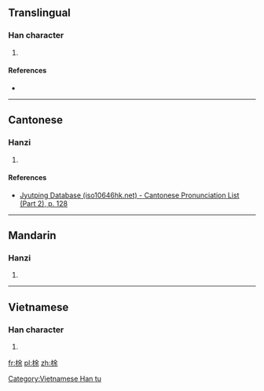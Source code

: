 ==Translingual==

===Han character===
{{Han char|rn=75|rad=木|as=07|sn=11|four=48994|canj=DOMD|ids=⿰木余}}

# {{defn|Han|sort=木07}}

====References====
* {{Han ref|kx=0528.180|dkj=14838|dj=0917.060|hdz=21216.090|uh=688C|ud=26764|bh=D5D3|bd=54739}}

----

==Cantonese==

===Hanzi===
{{yue-hanzi|jyut=[[tou4]]|y=tou4}}

# {{defn|lang=yue|sort=木07}}

====References====
*[http://www.iso10646hk.net/jp/document/download.jsp Jyutping Database (iso10646hk.net) - Cantonese Pronunciation List (Part 2), p. 128]

----

==Mandarin==

===Hanzi===
{{cmn-hanzi|pin=[[tú]] ([[tu2]])|wg=t'u<sup>2</sup>}}

#{{defn|lang=cmn|sort=木07}}

----

==Vietnamese==

===Han character===
{{vi-readings|rs=木07| hanviet = dừa}}

# {{defn|lang=vi|sort=木07}}

[[Category:Vietnamese Han tu]]

[[fr:梌]]
[[pl:梌]]
[[zh:梌]]